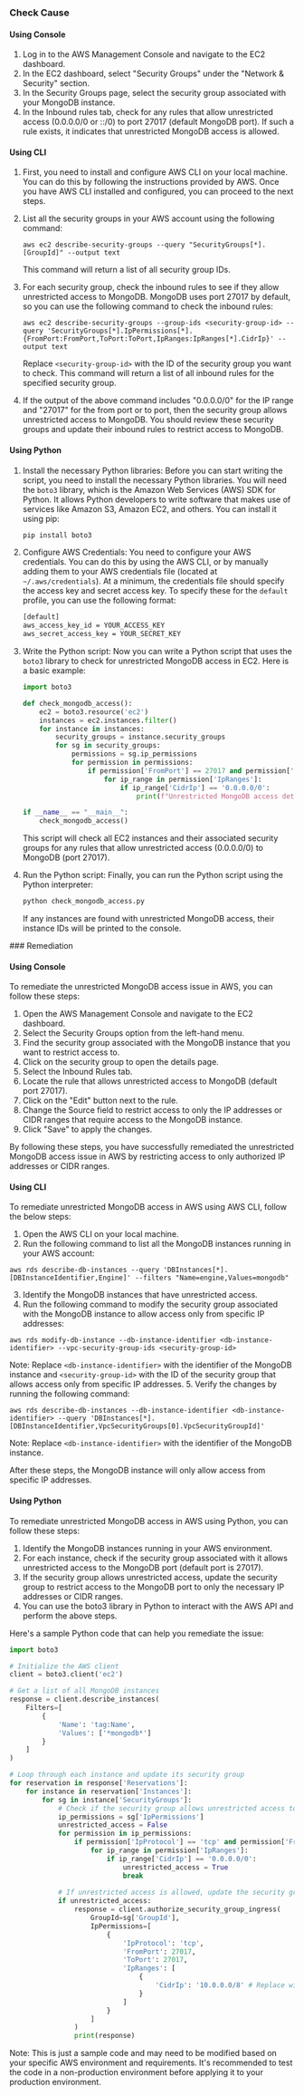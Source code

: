 

<Tabs><Tab title='Cause'>
### Check Cause

#### Using Console

1. Log in to the AWS Management Console and navigate to the EC2 dashboard.
2. In the EC2 dashboard, select "Security Groups" under the "Network & Security" section.
3. In the Security Groups page, select the security group associated with your MongoDB instance.
4. In the Inbound rules tab, check for any rules that allow unrestricted access (0.0.0.0/0 or ::/0) to port 27017 (default MongoDB port). If such a rule exists, it indicates that unrestricted MongoDB access is allowed.

#### Using CLI

1. First, you need to install and configure AWS CLI on your local machine. You can do this by following the instructions provided by AWS. Once you have AWS CLI installed and configured, you can proceed to the next steps.

2. List all the security groups in your AWS account using the following command:

   ```
   aws ec2 describe-security-groups --query "SecurityGroups[*].[GroupId]" --output text
   ```
   This command will return a list of all security group IDs.

3. For each security group, check the inbound rules to see if they allow unrestricted access to MongoDB. MongoDB uses port 27017 by default, so you can use the following command to check the inbound rules:

   ```
   aws ec2 describe-security-groups --group-ids <security-group-id> --query 'SecurityGroups[*].IpPermissions[*].{FromPort:FromPort,ToPort:ToPort,IpRanges:IpRanges[*].CidrIp}' --output text
   ```
   Replace `<security-group-id>` with the ID of the security group you want to check. This command will return a list of all inbound rules for the specified security group.

4. If the output of the above command includes "0.0.0.0/0" for the IP range and "27017" for the from port or to port, then the security group allows unrestricted access to MongoDB. You should review these security groups and update their inbound rules to restrict access to MongoDB.

#### Using Python

1. Install the necessary Python libraries: Before you can start writing the script, you need to install the necessary Python libraries. You will need the `boto3` library, which is the Amazon Web Services (AWS) SDK for Python. It allows Python developers to write software that makes use of services like Amazon S3, Amazon EC2, and others. You can install it using pip:

   ```bash
   pip install boto3
   ```

2. Configure AWS Credentials: You need to configure your AWS credentials. You can do this by using the AWS CLI, or by manually adding them to your AWS credentials file (located at `~/.aws/credentials`). At a minimum, the credentials file should specify the access key and secret access key. To specify these for the `default` profile, you can use the following format:

   ```bash
   [default]
   aws_access_key_id = YOUR_ACCESS_KEY
   aws_secret_access_key = YOUR_SECRET_KEY
   ```

3. Write the Python script: Now you can write a Python script that uses the `boto3` library to check for unrestricted MongoDB access in EC2. Here is a basic example:

   ```python
   import boto3

   def check_mongodb_access():
       ec2 = boto3.resource('ec2')
       instances = ec2.instances.filter()
       for instance in instances:
           security_groups = instance.security_groups
           for sg in security_groups:
               permissions = sg.ip_permissions
               for permission in permissions:
                   if permission['FromPort'] == 27017 and permission['ToPort'] == 27017:
                       for ip_range in permission['IpRanges']:
                           if ip_range['CidrIp'] == '0.0.0.0/0':
                               print(f"Unrestricted MongoDB access detected in instance {instance.id}")

   if __name__ == "__main__":
       check_mongodb_access()
   ```

   This script will check all EC2 instances and their associated security groups for any rules that allow unrestricted access (0.0.0.0/0) to MongoDB (port 27017).

4. Run the Python script: Finally, you can run the Python script using the Python interpreter:

   ```bash
   python check_mongodb_access.py
   ```

   If any instances are found with unrestricted MongoDB access, their instance IDs will be printed to the console.

</Tab>

<Tab title='Remediation'>
### Remediation

#### Using Console

To remediate the unrestricted MongoDB access issue in AWS, you can follow these steps:

1. Open the AWS Management Console and navigate to the EC2 dashboard.
2. Select the Security Groups option from the left-hand menu.
3. Find the security group associated with the MongoDB instance that you want to restrict access to.
4. Click on the security group to open the details page.
5. Select the Inbound Rules tab.
6. Locate the rule that allows unrestricted access to MongoDB (default port 27017).
7. Click on the "Edit" button next to the rule.
8. Change the Source field to restrict access to only the IP addresses or CIDR ranges that require access to the MongoDB instance.
9. Click "Save" to apply the changes.

By following these steps, you have successfully remediated the unrestricted MongoDB access issue in AWS by restricting access to only authorized IP addresses or CIDR ranges.

#### Using CLI

To remediate unrestricted MongoDB access in AWS using AWS CLI, follow the below steps:

1. Open the AWS CLI on your local machine.
2. Run the following command to list all the MongoDB instances running in your AWS account:
```
aws rds describe-db-instances --query 'DBInstances[*].[DBInstanceIdentifier,Engine]' --filters "Name=engine,Values=mongodb"
```
3. Identify the MongoDB instances that have unrestricted access.
4. Run the following command to modify the security group associated with the MongoDB instance to allow access only from specific IP addresses:
```
aws rds modify-db-instance --db-instance-identifier <db-instance-identifier> --vpc-security-group-ids <security-group-id>
```
Note: Replace `<db-instance-identifier>` with the identifier of the MongoDB instance and `<security-group-id>` with the ID of the security group that allows access only from specific IP addresses.
5. Verify the changes by running the following command:
```
aws rds describe-db-instances --db-instance-identifier <db-instance-identifier> --query 'DBInstances[*].[DBInstanceIdentifier,VpcSecurityGroups[0].VpcSecurityGroupId]'
```
Note: Replace `<db-instance-identifier>` with the identifier of the MongoDB instance.

After these steps, the MongoDB instance will only allow access from specific IP addresses.

#### Using Python

To remediate unrestricted MongoDB access in AWS using Python, you can follow these steps:

1. Identify the MongoDB instances running in your AWS environment.
2. For each instance, check if the security group associated with it allows unrestricted access to the MongoDB port (default port is 27017).
3. If the security group allows unrestricted access, update the security group to restrict access to the MongoDB port to only the necessary IP addresses or CIDR ranges.
4. You can use the boto3 library in Python to interact with the AWS API and perform the above steps.

Here's a sample Python code that can help you remediate the issue:

```python
import boto3

# Initialize the AWS client
client = boto3.client('ec2')

# Get a list of all MongoDB instances
response = client.describe_instances(
    Filters=[
        {
            'Name': 'tag:Name',
            'Values': ['*mongodb*']
        }
    ]
)

# Loop through each instance and update its security group
for reservation in response['Reservations']:
    for instance in reservation['Instances']:
        for sg in instance['SecurityGroups']:
            # Check if the security group allows unrestricted access to MongoDB port
            ip_permissions = sg['IpPermissions']
            unrestricted_access = False
            for permission in ip_permissions:
                if permission['IpProtocol'] == 'tcp' and permission['FromPort'] == 27017 and permission['ToPort'] == 27017:
                    for ip_range in permission['IpRanges']:
                        if ip_range['CidrIp'] == '0.0.0.0/0':
                            unrestricted_access = True
                            break
            
            # If unrestricted access is allowed, update the security group
            if unrestricted_access:
                response = client.authorize_security_group_ingress(
                    GroupId=sg['GroupId'],
                    IpPermissions=[
                        {
                            'IpProtocol': 'tcp',
                            'FromPort': 27017,
                            'ToPort': 27017,
                            'IpRanges': [
                                {
                                    'CidrIp': '10.0.0.0/8' # Replace with the necessary IP addresses or CIDR ranges
                                }
                            ]
                        }
                    ]
                )
                print(response)
```

Note: This is just a sample code and may need to be modified based on your specific AWS environment and requirements. It's recommended to test the code in a non-production environment before applying it to your production environment.


</Tab>
</Tabs>